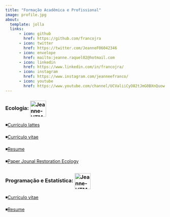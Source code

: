 ---
title: "Formação Acadêmica e Profissional"
image: profile.jpg
about:
  template: jolla
  links:
      - icon: github
        href: https://github.com/francojra
      - icon: twitter
        href: https://twitter.com/JeanneF06042346
      - icon: envelope
        href: mailto:jeanne.raquel02@hotmail.com
      - icon: linkedin
        href: https://www.linkedin.com/in/francojra/
      - icon: instagram
        href: https://www.instagram.com/jeanneefranco/
      - icon: youtube
        href: https://www.youtube.com/channel/UCValiiCyO82tJmG0BXnQuow
---

<html>

<body>

<div style="text-align:left">

<p>

<h3>

Ecologia: <img src="https://img.icons8.com/parakeet/512/forest.png" alt="Jeanne-HTML" align="center" height="50" width="50"/>

</p>

</h3>

</div>

</body>

</html>

::: {style="text-align:left"}
◾️[Currículo lattes](curriculo_lattes_Jeanne_Franco.pdf)

◾️[Currículo vitae](curriculum_vitae_jeanne_franco_pt.pdf)

◾️[Resume](curriculum_vitae_jeanne_franco_en.pdf)

◾️[Paper Jounal Restoration Ecology](paper_Jeanne_Gustavo_Gislene.pdf)
:::

<html>

<body>

<div style="text-align:left">

<p>

<h3>

Programação e Estatística: <img src="https://img.icons8.com/color/512/programming--v1.png" alt="Jeanne-HTML" align="center" height="50" width="50"/>

</p>

</h3>

</div>

</body>

</html>

::: {style="text-align:left"}
◾️[Currículo vitae](resume_jeanne_franco_pt.pdf)

◾️[Resume](resume_jeanne_franco_en.pdf)
:::
